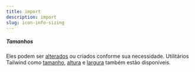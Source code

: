 ```yaml
---
title: import
description: import
slug: icon-info-sizing
---
```


##### Tamanhos

Eles podem ser [alterados](/docs/getting-started#configuration) ou criados conforme sua necessidade. Utilitários Tailwind como [tamanho](https://tailwindcss.com/docs/size), [altura](https://tailwindcss.com/docs/height) e [largura](https://tailwindcss.com/docs/width) também estão disponíveis.
